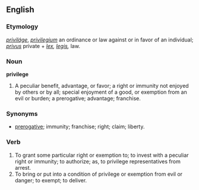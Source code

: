==English==

{{webster}}

===Etymology===
{{F.}} ''[[priviláge]]'', {{L.}} ''[[privilegium]]'' an ordinance or law against or in favor of an individual; ''[[privus]]'' private + ''[[lex]], [[legis]],'' law. 

===Noun===
'''privilege'''
# A peculiar benefit, advantage, or favor; a right or immunity not enjoyed by others or by all; special enjoyment of a good, or exemption from an evil or burden; a prerogative; advantage; franchise.

===Synonyms===
*[[prerogative]]; immunity; franchise; right; claim; liberty.

===Verb===
{{en-infl-reg-vowel|privileg|e}}
# To grant some particular right or exemption to; to invest with a peculiar right or immunity; to authorize; as, to privilege representatives from arrest.
# To bring or put into a condition of privilege or exemption from evil or danger; to exempt; to deliver.